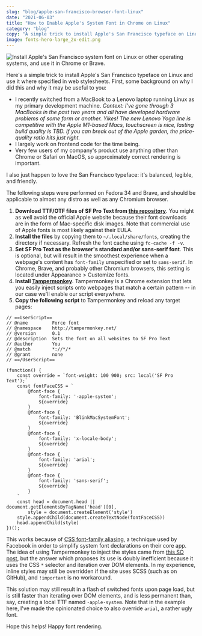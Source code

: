 ```yaml
---
slug: "blog/apple-san-francisco-browser-font-linux"
date: "2021-06-03"
title: "How to Enable Apple's System Font in Chrome on Linux"
category: "blog"
copy: "A simple trick to install Apple's San Francisco typeface on Linux and use it where specified in web stylesheets"
image: fonts-hero-large_2x-edit.png
---
```


![Install Apple's San Francisco system font on Linux or other operating systems, and use it in Chrome or Brave.](fonts-hero-large_2x-edit.png)

Here's a simple trick to install Apple's San Francisco typeface on Linux and use it where specified in web stylesheets. First, some background on why I did this and why it may be useful to you:

- I recently switched from a MacBook to a Lenovo laptop running Linux as my primary development machine. *Context: I've gone through 3 MacBooks in the past two years and all have developed hardware problems of some form or another. Yikes! The new Lenovo Yoga line is competitive with the Apple M1-based Macs, touchscreen is nice, lasting build quality is TBD. If you can break out of the Apple garden, the price-quality ratio hits just right.*
- I largely work on frontend code for the time being.
- Very few users of my company's product use anything other than Chrome or Safari on MacOS, so approximately correct rendering is important.

I also just happen to love the San Francisco typeface: it's balanced, legible, and friendly.

The following steps were performed on Fedora 34 and Brave, and should be applicable to almost any distro as well as any Chromium browser.

1. **Download TTF/OTF files of SF Pro Text from [this repository](https://github.com/blaisck/sfwin)**. You might as well avoid the official Apple website because their font downloads are in the form of Mac-specific disk images. Note that commercial use of Apple fonts is most likely against their EULA.
1. **Install the files** by copying them to `~/.local/share/fonts`, creating the directory if necessary. Refresh the font cache using `fc-cache -f -v`.
1. **Set SF Pro Text as the browser's standard and/or sans-serif font**. This is optional, but will result in the smoothest experience when a webpage's content has `font-family` unspecified or set to `sans-serif`. In Chrome, Brave, and probably other Chromium browsers, this setting is located under Appearance > Customize fonts.
1. **Install [Tampermonkey](https://www.tampermonkey.net/)**. Tampermonkey is a Chrome extension that lets you easily inject scripts onto webpages that match a certain pattern -- in our case we'll enable our script everywhere.
1. **Copy the following script** to Tampermonkey and reload any target pages:

```
// ==UserScript==
// @name         Force font
// @namespace    http://tampermonkey.net/
// @version      0.1
// @description  Sets the font on all websites to SF Pro Text
// @author       You
// @match        *://*/*
// @grant        none
// ==/UserScript==

(function() {
    const override = `font-weight: 100 900; src: local('SF Pro Text');`
    const fontFaceCSS = `
        @font-face {
            font-family: '-apple-system';
            ${override}
        }
        @font-face {
            font-family: 'BlinkMacSystemFont';
            ${override}
        }
        @font-face {
            font-family: 'x-locale-body';
            ${override}
        }
        @font-face {
            font-family: 'arial';
            ${override}
        }
        @font-face {
            font-family: 'sans-serif';
            ${override}
        }
    `
    const head = document.head || document.getElementsByTagName('head')[0],
        style = document.createElement('style')
    style.appendChild(document.createTextNode(fontFaceCSS))
    head.appendChild(style)
})();
```

This works because of [CSS font-family aliasing](https://www.zachleat.com/web/rename-font/), a technique used by Facebook in order to simplify system font declarations on their core app. The idea of using Tampermonkey to inject the styles came from [this SO post](https://superuser.com/questions/1209191/force-chrome-to-use-my-preferred-font-over-the-authors), but the answer which proposes its use is doubly inefficient because it uses the CSS `*` selector and iteration over DOM elements. In my experience, inline styles may still be overridden if the site uses SCSS (such as on GitHub), and `!important` is no workaround.

This solution may still result in a flash of switched fonts upon page load, but is still faster than iterating over DOM elements, and is less permanent than, say, creating a local TTF named `-apple-system`. Note that in the example here, I've made the opinionated choice to also override `arial`, a rather ugly font.

Hope this helps! Happy font rendering.

